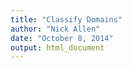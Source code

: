 ```yaml
---
title: "Classify Domains"
author: "Nick Allen"
date: "October 8, 2014"
output: html_document
---
```


```r

```

